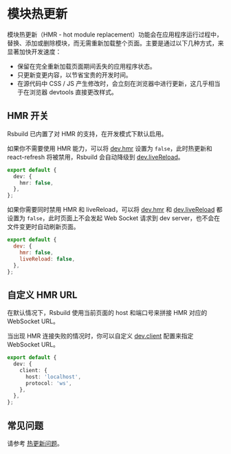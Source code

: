 # 模块热更新

模块热更新（HMR - hot module replacement）功能会在应用程序运行过程中，替换、添加或删除模块，而无需重新加载整个页面。主要是通过以下几种方式，来显著加快开发速度：

- 保留在完全重新加载页面期间丢失的应用程序状态。
- 只更新变更内容，以节省宝贵的开发时间。
- 在源代码中 CSS / JS 产生修改时，会立刻在浏览器中进行更新，这几乎相当于在浏览器 devtools 直接更改样式。

## HMR 开关

Rsbuild 已内置了对 HMR 的支持，在开发模式下默认启用。

如果你不需要使用 HMR 能力，可以将 [dev.hmr](/config/dev/hmr) 设置为 `false`，此时热更新和 react-refresh 将被禁用，Rsbuild 会自动降级到 [dev.liveReload](/config/dev/live-reload)。

```ts title="rsbuild.config.ts"
export default {
  dev: {
    hmr: false,
  },
};
```

如果你需要同时禁用 HMR 和 liveReload，可以将 [dev.hmr](/config/dev/hmr) 和 [dev.liveReload](/config/dev/live-reload) 都设置为 `false`，此时页面上不会发起 Web Socket 请求到 dev server，也不会在文件变更时自动刷新页面。

```js title="rsbuild.config.ts"
export default {
  dev: {
    hmr: false,
    liveReload: false,
  },
};
```

## 自定义 HMR URL

在默认情况下，Rsbuild 使用当前页面的 host 和端口号来拼接 HMR 对应的 WebSocket URL。

当出现 HMR 连接失败的情况时，你可以自定义 [dev.client](/config/dev/client) 配置来指定 WebSocket URL。

```ts title="rsbuild.config.ts"
export default {
  dev: {
    client: {
      host: 'localhost',
      protocol: 'ws',
    },
  },
};
```

## 常见问题

请参考 [热更新问题](/guide/faq/hmr)。
